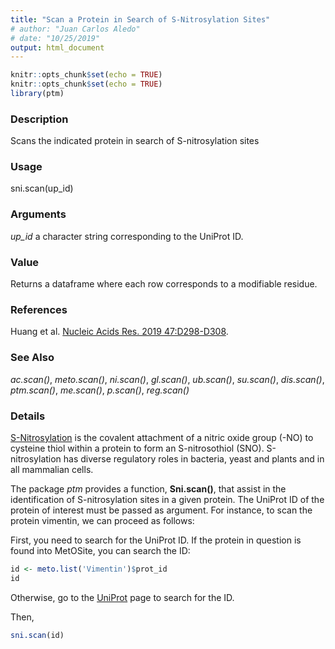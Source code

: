 ```yaml
---
title: "Scan a Protein in Search of S-Nitrosylation Sites"
# author: "Juan Carlos Aledo"
# date: "10/25/2019"
output: html_document
---
```


```r
knitr::opts_chunk$set(echo = TRUE)
knitr::opts_chunk$set(echo = TRUE)
library(ptm)
```

### Description
Scans the indicated protein in search of S-nitrosylation sites

### Usage
sni.scan(up_id)

### Arguments
_up_id_	a character string corresponding to the UniProt ID.

### Value
Returns a dataframe where each row corresponds to a modifiable residue.

### References
Huang et al. [Nucleic Acids Res. 2019 47:D298-D308](https://www.ncbi.nlm.nih.gov/pubmed/30418626).

### See Also
_ac.scan()_, _meto.scan()_, _ni.scan()_, _gl.scan()_, _ub.scan()_, _su.scan()_, _dis.scan()_, _ptm.scan()_, _me.scan()_, _p.scan()_, _reg.scan()_

### Details

[S-Nitrosylation](https://www.ncbi.nlm.nih.gov/pubmed/15688001) is the covalent attachment of a nitric oxide group (-NO) to cysteine thiol within a protein to form an S-nitrosothiol (SNO). S-nitrosylation has diverse regulatory roles in bacteria, yeast and plants and in all mammalian cells.

The package _ptm_ provides a function, **Sni.scan()**, that assist in the identification of S-nitrosylation sites in a given protein. The UniProt ID of the protein of interest must be passed as argument. For instance, to scan the protein vimentin, we can proceed as follows:

First, you need to search for the UniProt ID. If the protein in question is found into MetOSite, you can search the ID:

```r
id <- meto.list('Vimentin')$prot_id
id
```

Otherwise, go to the [UniProt](https://www.uniprot.org) page to search for the ID.

Then,

```r
sni.scan(id)
```

